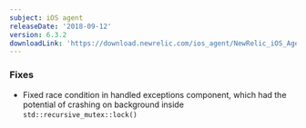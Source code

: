 ```yaml
---
subject: iOS agent
releaseDate: '2018-09-12'
version: 6.3.2
downloadLink: 'https://download.newrelic.com/ios_agent/NewRelic_iOS_Agent_6.3.2.zip'
---
```


### Fixes

* Fixed race condition in handled exceptions component, which had the potential of crashing on background inside `std::recursive_mutex::lock()`

